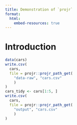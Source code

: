```yaml
---
title: Demonstration of `projr`
format:
  html:
    embed-resources: true
---
```


# Introduction

```r
data(cars)
write.csv(
  cars,
  file = projr::projr_path_get(
    "data-raw", "cars.csv"
    )
)
cars_tidy <- cars[1:5, ]
write.csv(
  cars,
  file = projr::projr_path_get(
    "output", "cars.csv"
    )
)
```